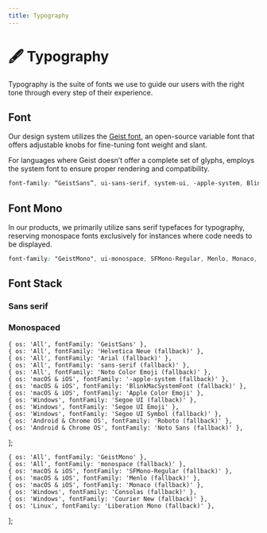 ```yaml
---
title: Typography
---
```



# 🖋️ Typography

Typography is the suite of fonts we use to guide our users with the right tone through every step of their experience.

## Font

Our design system utilizes the [Geist font](https://vercel.com/font/sans), an open-source variable font that offers adjustable knobs for fine-tuning font weight and slant.

For languages where Geist doesn’t offer a complete set of glyphs, employs the system font to ensure proper rendering and compatibility.

```css copy
font-family: “GeistSans”, ui-sans-serif, system-ui, -apple-system, BlinkMacSystemFont, "Segoe UI", Roboto, "Helvetica Neue", Arial, "Noto Sans", sans-serif, "Apple Color Emoji", "Segoe UI Emoji", "Segoe UI Symbol", "Noto Color Emoji";
```

<FoundationsGeist />

## Font Mono

In our products, we primarily utilize sans serif typefaces for typography, reserving monospace fonts exclusively for instances where code needs to be displayed.

```css copy
font-family: "GeistMono", ui-monospace, SFMono-Regular, Menlo, Monaco, Consolas, "Liberation Mono", "Courier New", monospace;
```

## Font Stack

### Sans serif

<FoundationsTypography fonts={fontsSansSerif} />

### Monospaced

<FoundationsTypography fonts={fontsMono} />

    { os: 'All', fontFamily: 'GeistSans' },
    { os: 'All', fontFamily: 'Helvetica Neue (fallback)' },
    { os: 'All', fontFamily: 'Arial (fallback)' },
    { os: 'All', fontFamily: 'sans-serif (fallback)' },
    { os: 'All', fontFamily: 'Noto Color Emoji (fallback)' },
    { os: 'macOS & iOS', fontFamily: '-apple-system (fallback)' },
    { os: 'macOS & iOS', fontFamily: 'BlinkMacSystemFont (fallback)' },
    { os: 'macOS & iOS', fontFamily: 'Apple Color Emoji' },
    { os: 'Windows', fontFamily: 'Segoe UI (fallback)' },
    { os: 'Windows', fontFamily: 'Segoe UI Emoji' },
    { os: 'Windows', fontFamily: 'Segoe UI Symbol (fallback)' },
    { os: 'Android & Chrome OS', fontFamily: 'Roboto (fallback)' },
    { os: 'Android & Chrome OS', fontFamily: 'Noto Sans (fallback)' },
];

    { os: 'All', fontFamily: 'GeistMono' },
    { os: 'All', fontFamily: 'monospace (fallback)' },
    { os: 'macOS & iOS', fontFamily: 'SFMono-Regular (fallback)' },
    { os: 'macOS & iOS', fontFamily: 'Menlo (fallback)' },
    { os: 'macOS & iOS', fontFamily: 'Monaco (fallback)' },
    { os: 'Windows', fontFamily: 'Consolas (fallback)' },
    { os: 'Windows', fontFamily: 'Courier New (fallback)' },
    { os: 'Linux', fontFamily: 'Liberation Mono (fallback)' },
];